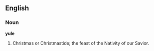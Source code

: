==English==

===Noun===

'''yule'''

#Christmas or Christmastide; the feast of the Nativity of our Savior.